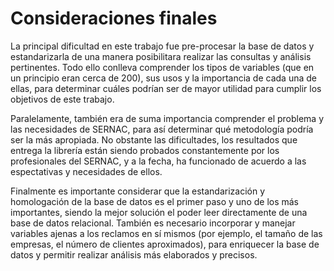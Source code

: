 # Consideraciones finales {-}

La principal dificultad en este trabajo fue pre-procesar la base de datos y estandarizarla de una manera posibilitara realizar las consultas y análisis pertinentes. Todo ello conlleva comprender los tipos de variables (que en un principio eran cerca de 200), sus usos y la importancia de cada una de ellas, para determinar cuáles podrían ser de mayor utilidad para cumplir los objetivos de este trabajo.

Paralelamente, también era de suma importancia comprender el problema y las necesidades de SERNAC, para así determinar qué metodología podría ser la más apropiada. No obstante las dificultades, los resultados que entrega la librería están siendo probados constantemente por los profesionales del SERNAC, y a la fecha, ha funcionado de acuerdo a las espectativas y necesidades de ellos.

Finalmente es importante considerar que la estandarización y homologación de la base de datos es el primer paso y uno de los más importantes, siendo la mejor solución el poder leer directamente de una base de datos relacional. También es necesario incorporar y manejar variables ajenas a los reclamos en sí mismos (por ejemplo, el tamaño de las empresas, el número de clientes aproximados), para enriquecer la base de datos y permitir realizar análisis más elaborados y precisos.